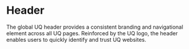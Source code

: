 
<Meta title="Components/Header/Header doc" />

# Header

The global UQ header provides a consistent branding and navigational element across all UQ pages. Reinforced by the UQ logo, the header enables users to quickly identify and trust UQ websites.


<Preview withToolbar>
  <Story height="250px" id="components-header--header" />
</Preview>
